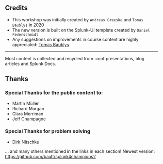 ## Credits

* This workshop was initially created by `Andreas Greeske` and `Tomas Baublys` in 2020
* The new version is built on the Splunk-UI template created by `Daniel Federschmidt`
* Any suggestions on improvements in course content are highly appreciated: [Tomas Baublys](mailto:tbaublys@splunk.com)


___

Most content is collected and recycled from .conf presentations, blog articles and Splunk Docs. 

## Thanks
### Special Thanks for the public content to:
* Martin Müller
* Richard Morgan
* Clara Merriman
* Jeff Champagne

### Special Thanks for problem solving
* Dirk Nitschke


...
and many others mentioned in the links in each section! 
Newest version: https://github.com/bautt/splunk4champions2
